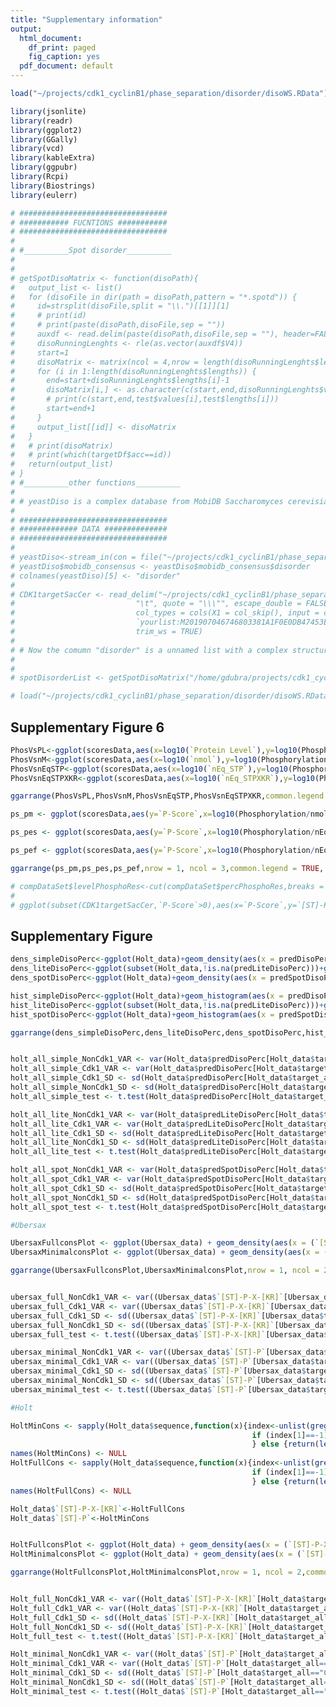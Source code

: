 ```yaml
---
title: "Supplementary information"
output:
  html_document:
    df_print: paged
    fig_caption: yes
  pdf_document: default
---
```

  

```r
load("~/projects/cdk1_cyclinB1/phase_separation/disorder/disoWS.RData")

```

```r
library(jsonlite)
library(readr)
library(ggplot2)
library(GGally)
library(vcd)
library(kableExtra)
library(ggpubr)
library(Rcpi)
library(Biostrings)
library(eulerr)

# #################################
# ########### FUCNTIONS ###########
# #################################
# 
# #__________Spot disorder__________
# 
# 
# getSpotDisoMatrix <- function(disoPath){ 
#   output_list <- list()
#   for (disoFile in dir(path = disoPath,pattern = "*.spotd")) {
#     id=strsplit(disoFile,split = "\\.")[[1]][1]
#     # print(id)
#     # print(paste(disoPath,disoFile,sep = ""))
#     auxdf <- read.delim(paste(disoPath,disoFile,sep = ""), header=FALSE, comment.char="#")
#     disoRunningLenghts <- rle(as.vector(auxdf$V4))
#     start=1
#     disoMatrix <- matrix(ncol = 4,nrow = length(disoRunningLenghts$lengths))
#     for (i in 1:length(disoRunningLenghts$lengths)) {
#       end=start+disoRunningLenghts$lengths[i]-1
#       disoMatrix[i,] <- as.character(c(start,end,disoRunningLenghts$values[i],disoRunningLenghts$lengths[i]))
#       # print(c(start,end,test$values[i],test$lengths[i]))
#       start=end+1
#     }
#     output_list[[id]] <- disoMatrix
#   }
#   # print(disoMatrix)
#   # print(which(targetDf$acc==id))
#   return(output_list)
# }
# #__________other functions__________
# 
# # yeastDiso is a complex database from MobiDB Saccharomyces cerevisiae. 
# 
# #################################
# ############# DATA ##############
# #################################
# 
# yeastDiso<-stream_in(con = file("~/projects/cdk1_cyclinB1/phase_separation/disorder/disorder_UP000002311.mjson"),verbose = F)
# yeastDiso$mobidb_consensus <- yeastDiso$mobidb_consensus$disorder
# colnames(yeastDiso)[5] <- "disorder"
# 
# CDK1targetSacCer <- read_delim("~/projects/cdk1_cyclinB1/phase_separation/disorder/CDK1targetSacCer.csv", 
#                           "\t", quote = "\\\"", escape_double = FALSE, 
#                           col_types = cols(X1 = col_skip(), input = col_skip(), 
#                           `yourlist:M201907046746803381A1F0E0DB47453E0216320D4B0BD1N` = col_skip()), 
#                           trim_ws = TRUE)
# 
# # Now the comumn "disorder" is a unnamed list with a complex structure for each row of the data frame
# 
# 
# spotDisorderList <- getSpotDisoMatrix("/home/gdubra/projects/cdk1_cyclinB1/phase_separation/disorder/spot_run_yeast/")

# load("~/projects/cdk1_cyclinB1/phase_separation/disorder/disoWS.RData")
```
  
## Supplementary Figure 6  
  

```r

PhosVsPL<-ggplot(scoresData,aes(x=log10(`Protein Level`),y=log10(Phosphorylation)))+geom_point(aes(color=target)) + theme_linedraw() + xlab("Log10(Protein Level<ng>)") + ylab("Log10(Phosphorylation)")
PhosVsnM<-ggplot(scoresData,aes(x=log10(`nmol`),y=log10(Phosphorylation)))+geom_point(aes(color=target)) + theme_linedraw() + theme(axis.title.y = element_blank())+ xlab("Log10(nmoles)") + ylab("Log10(Phosphorylation)")
PhosVsnEqSTP<-ggplot(scoresData,aes(x=log10(`nEq_STP`),y=log10(Phosphorylation)))+geom_point(aes(color=target)) + theme_linedraw()  + xlab("Log10(nEquivalents S/T-P)") + ylab("Log10(Phosphorylation)") 
PhosVsnEqSTPXKR<-ggplot(scoresData,aes(x=log10(`nEq_STPXKR`),y=log10(Phosphorylation)))+geom_point(aes(color=target)) + theme_linedraw() + theme(axis.title.y = element_blank()) + xlab("Log10(nEquivalents S/T-P-x-K/R)") + ylab("Log10(Phosphorylation)")

ggarrange(PhosVsPL,PhosVsnM,PhosVsnEqSTP,PhosVsnEqSTPXKR,common.legend = TRUE, legend = "bottom")
```

```r

ps_pm <- ggplot(scoresData,aes(y=`P-Score`,x=log10(Phosphorylation/nmol)))+geom_point(aes(color=target)) + theme_linedraw()  +  ylab("P-Score") + xlab("Log10(Phosphorylation/nMoles)")

ps_pes <- ggplot(scoresData,aes(y=`P-Score`,x=log10(Phosphorylation/nEq_STP)))+geom_point(aes(color=target)) + theme_linedraw() + theme(axis.title.y = element_blank()) +  ylab("P-Score") + xlab("Log10(Phosphorylation/nEquivalents S/T-P)")

ps_pef <- ggplot(scoresData,aes(y=`P-Score`,x=log10(Phosphorylation/nEq_STPXKR)))+geom_point(aes(color=target)) + theme_linedraw() + theme(axis.title.y = element_blank()) +  ylab("P-Score") + xlab("Log10(Phosphorylation/nEquivalents S/T-P-x-K/R)")

ggarrange(ps_pm,ps_pes,ps_pef,nrow = 1, ncol = 3,common.legend = TRUE, legend = "bottom")
```
```r


# compDataSet$levelPhosphoRes<-cut(compDataSet$percPhosphoRes,breaks = c(0,0.45,1,10),labels = c("Low","Mid","High"))
# 
# ggplot(subset(CDK1targetSacCer,`P-Score`>0),aes(x=`P-Score`,y=`[ST]-P-X-[KR]`/length))+geom_point(aes(color=target))+geom_smooth(method=lm, se=FALSE)


```
  
## Supplementary Figure   
  
```r


dens_simpleDisoPerc<-ggplot(Holt_data)+geom_density(aes(x = predDisoPerc,fill = target_all),alpha=.5,bw=5)+ theme_linedraw()+theme(plot.title = element_text(hjust = 0.5)) + scale_y_continuous(limits = c(0,0.05)) + scale_x_continuous(name="% of predicted Disorder",limits = c(0,100))+ggtitle("Simple Predictor")
dens_liteDisoPerc<-ggplot(subset(Holt_data,!is.na(predLiteDisoPerc)))+geom_density(aes(x = predLiteDisoPerc,fill = target_all),alpha=.5,bw=5)+ theme_linedraw()+theme(plot.title = element_text(hjust = 0.5)) + theme(axis.title.y = element_blank())+ scale_y_continuous(limits = c(0,0.05)) + scale_x_continuous(name="% of predicted Disorder",limits = c(0,100)) + theme(axis.title.y = element_blank())+labs(title="MobiDB-Lite Predictor")
dens_spotDisoPerc<-ggplot(Holt_data)+geom_density(aes(x = predSpotDisoPerc,fill = target_all),alpha=.5,bw=5)+ theme_linedraw()+theme(plot.title = element_text(hjust = 0.5)) + theme(axis.title.y = element_blank())+ scale_y_continuous(limits = c(0,0.05)) + scale_x_continuous(name="% of predicted Disorder",limits = c(0,100)) + theme(axis.title.y = element_blank())+labs(title="SPOT Predictor")

hist_simpleDisoPerc<-ggplot(Holt_data)+geom_histogram(aes(x = predDisoPerc,fill = target_all),alpha=.5,bins = 50)+ theme_linedraw()+theme(plot.title = element_text(hjust = 0.5))  + scale_x_continuous(name="% of predicted Disorder",limits = c(-2,102))
hist_liteDisoPerc<-ggplot(subset(Holt_data,!is.na(predLiteDisoPerc)))+geom_histogram(aes(x = predLiteDisoPerc,fill = target_all),alpha=.5,bins = 50)+ theme_linedraw()+theme(plot.title = element_text(hjust = 0.5))  + theme(axis.title.y = element_blank())+  scale_x_continuous(name="% of predicted Disorder",limits = c(-2,102)) + theme(axis.title.y = element_blank())
hist_spotDisoPerc<-ggplot(Holt_data)+geom_histogram(aes(x = predSpotDisoPerc,fill = target_all),alpha=.5,bins = 50)+ theme_linedraw()+theme(plot.title = element_text(hjust = 0.5)) + theme(axis.title.y = element_blank())+ scale_x_continuous(name="% of predicted Disorder",limits = c(-2,102)) + theme(axis.title.y = element_blank())

ggarrange(dens_simpleDisoPerc,dens_liteDisoPerc,dens_spotDisoPerc,hist_simpleDisoPerc,hist_liteDisoPerc,hist_spotDisoPerc,nrow = 2, ncol = 3,common.legend = TRUE,legend = "bottom", align = "hv")


holt_all_simple_NonCdk1_VAR <- var(Holt_data$predDisoPerc[Holt_data$target_all=="Non Cdk1 target"],na.rm = T)
holt_all_simple_Cdk1_VAR <- var(Holt_data$predDisoPerc[Holt_data$target_all=="Cdk1 target"],na.rm = T)
holt_all_simple_Cdk1_SD <- sd(Holt_data$predDisoPerc[Holt_data$target_all=="Cdk1 target"],na.rm = T)
holt_all_simple_NonCdk1_SD <- sd(Holt_data$predDisoPerc[Holt_data$target_all=="Non Cdk1 target"],na.rm = T)
holt_all_simple_test <- t.test(Holt_data$predDisoPerc[Holt_data$target_all=="Cdk1 target"],Holt_data$predSpotDisoPerc[Holt_data$target_all=="Non Cdk1 target"],var.equal=T)

holt_all_lite_NonCdk1_VAR <- var(Holt_data$predLiteDisoPerc[Holt_data$target_all=="Non Cdk1 target"],na.rm = T)
holt_all_lite_Cdk1_VAR <- var(Holt_data$predLiteDisoPerc[Holt_data$target_all=="Cdk1 target"],na.rm = T)
holt_all_lite_Cdk1_SD <- sd(Holt_data$predLiteDisoPerc[Holt_data$target_all=="Cdk1 target"],na.rm = T)
holt_all_lite_NonCdk1_SD <- sd(Holt_data$predLiteDisoPerc[Holt_data$target_all=="Non Cdk1 target"],na.rm = T)
holt_all_lite_test <- t.test(Holt_data$predLiteDisoPerc[Holt_data$target_all=="Cdk1 target"],Holt_data$predSpotDisoPerc[Holt_data$target_all=="Non Cdk1 target"],var.equal=T)

holt_all_spot_NonCdk1_VAR <- var(Holt_data$predSpotDisoPerc[Holt_data$target_all=="Non Cdk1 target"])
holt_all_spot_Cdk1_VAR <- var(Holt_data$predSpotDisoPerc[Holt_data$target_all=="Cdk1 target"],na.rm = T)
holt_all_spot_Cdk1_SD <- sd(Holt_data$predSpotDisoPerc[Holt_data$target_all=="Cdk1 target"],na.rm = T)
holt_all_spot_NonCdk1_SD <- sd(Holt_data$predSpotDisoPerc[Holt_data$target_all=="Non Cdk1 target"],na.rm = T)
holt_all_spot_test <- t.test(Holt_data$predSpotDisoPerc[Holt_data$target_all=="Cdk1 target"],Holt_data$predSpotDisoPerc[Holt_data$target_all=="Non Cdk1 target"],var.equal=T)
```

```r
#Ubersax

UbersaxFullconsPlot <- ggplot(Ubersax_data) + geom_density(aes(x = (`[ST]-P-X-[KR]`/length)*100,fill = target),alpha=.5,bw=0.2)+ theme_linedraw()+theme(plot.title = element_text(hjust = 0.5)) + scale_y_continuous(limits = c(0,2)) + scale_x_continuous(name="Number of phosphosites per 100 residues",limits = c(0,3))+ggtitle("[ST]-P-X-[KR]")
UbersaxMinimalconsPlot <- ggplot(Ubersax_data) + geom_density(aes(x = (`[ST]-P`/length)*100,fill = target),alpha=.5,bw=0.2)+ theme_linedraw()+theme(plot.title = element_text(hjust = 0.5)) + scale_y_continuous(limits = c(0,2)) + scale_x_continuous(name="Number of phosphosites per 100 residues",limits = c(0,3))+ggtitle("[ST]-P")

ggarrange(UbersaxFullconsPlot,UbersaxMinimalconsPlot,nrow = 1, ncol = 2,common.legend = TRUE,legend = "bottom", align = "hv")


ubersax_full_NonCdk1_VAR <- var((Ubersax_data$`[ST]-P-X-[KR]`[Ubersax_data$target=="Non Cdk1 target"]/Ubersax_data$length[Ubersax_data$target=="Non Cdk1 target"])*100,na.rm = T)
ubersax_full_Cdk1_VAR <- var((Ubersax_data$`[ST]-P-X-[KR]`[Ubersax_data$target=="Cdk1 target"]/Ubersax_data$length[Ubersax_data$target=="Cdk1 target"])*100,na.rm = T)
ubersax_full_Cdk1_SD <- sd((Ubersax_data$`[ST]-P-X-[KR]`[Ubersax_data$target=="Cdk1 target"]/Ubersax_data$length[Ubersax_data$target=="Cdk1 target"])*100,na.rm = T)
ubersax_full_NonCdk1_SD <- sd((Ubersax_data$`[ST]-P-X-[KR]`[Ubersax_data$target=="Non Cdk1 target"]/Ubersax_data$length[Ubersax_data$target=="Non Cdk1 target"])*100,na.rm = T)
ubersax_full_test <- t.test((Ubersax_data$`[ST]-P-X-[KR]`[Ubersax_data$target=="Cdk1 target"]/Ubersax_data$length[Ubersax_data$target=="Cdk1 target"])*100,(Ubersax_data$`[ST]-P-X-[KR]`[Ubersax_data$target=="Non Cdk1 target"]/Ubersax_data$length[Ubersax_data$target=="Non Cdk1 target"])*100,var.equal=T)

ubersax_minimal_NonCdk1_VAR <- var((Ubersax_data$`[ST]-P`[Ubersax_data$target=="Non Cdk1 target"]/Ubersax_data$length[Ubersax_data$target=="Non Cdk1 target"])*100,na.rm = T)
ubersax_minimal_Cdk1_VAR <- var((Ubersax_data$`[ST]-P`[Ubersax_data$target=="Cdk1 target"]/Ubersax_data$length[Ubersax_data$target=="Cdk1 target"])*100,na.rm = T)
ubersax_minimal_Cdk1_SD <- sd((Ubersax_data$`[ST]-P`[Ubersax_data$target=="Cdk1 target"]/Ubersax_data$length[Ubersax_data$target=="Cdk1 target"])*100,na.rm = T)
ubersax_minimal_NonCdk1_SD <- sd((Ubersax_data$`[ST]-P`[Ubersax_data$target=="Non Cdk1 target"]/Ubersax_data$length[Ubersax_data$target=="Non Cdk1 target"])*100,na.rm = T)
ubersax_minimal_test <- t.test((Ubersax_data$`[ST]-P`[Ubersax_data$target=="Cdk1 target"]/Ubersax_data$length[Ubersax_data$target=="Cdk1 target"])*100,(Ubersax_data$`[ST]-P`[Ubersax_data$target=="Non Cdk1 target"]/Ubersax_data$length[Ubersax_data$target=="Non Cdk1 target"])*100,var.equal=T)

#Holt

HoltMinCons <- sapply(Holt_data$sequence,function(x){index<-unlist(gregexpr("[ST]P",x),use.names = F)
                                                      if (index[1]==-1) {return(0)
                                                      } else {return(length(index))}})
names(HoltMinCons) <- NULL 
HoltFullCons <- sapply(Holt_data$sequence,function(x){index<-unlist(gregexpr("[ST]P.[KR]",x),use.names = F)
                                                      if (index[1]==-1) {return(0)
                                                      } else {return(length(index))}})
names(HoltFullCons) <- NULL 

Holt_data$`[ST]-P-X-[KR]`<-HoltFullCons
Holt_data$`[ST]-P`<-HoltMinCons


HoltFullconsPlot <- ggplot(Holt_data) + geom_density(aes(x = (`[ST]-P-X-[KR]`/length)*100,fill = target_all),alpha=.5,bw=0.2)+ theme_linedraw()+theme(plot.title = element_text(hjust = 0.5)) + scale_y_continuous(limits = c(0,2)) + scale_x_continuous(name="Number of phosphosites per 100 residues",limits = c(0,3))+ggtitle("[ST]-P-X-[KR]")
HoltMinimalconsPlot <- ggplot(Holt_data) + geom_density(aes(x = (`[ST]-P`/length)*100,fill = target_all),alpha=.5,bw=0.2)+ theme_linedraw()+theme(plot.title = element_text(hjust = 0.5)) + scale_y_continuous(limits = c(0,2)) + scale_x_continuous(name="Number of phosphosites per 100 residues",limits = c(0,3))+ggtitle("[ST]-P")

ggarrange(HoltFullconsPlot,HoltMinimalconsPlot,nrow = 1, ncol = 2,common.legend = TRUE,legend = "bottom", align = "hv")


Holt_full_NonCdk1_VAR <- var((Holt_data$`[ST]-P-X-[KR]`[Holt_data$target_all=="Non Cdk1 target"]/Holt_data$length[Holt_data$target_all=="Non Cdk1 target"])*100,na.rm = T)
Holt_full_Cdk1_VAR <- var((Holt_data$`[ST]-P-X-[KR]`[Holt_data$target_all=="Cdk1 target"]/Holt_data$length[Holt_data$target_all=="Cdk1 target"])*100,na.rm = T)
Holt_full_Cdk1_SD <- sd((Holt_data$`[ST]-P-X-[KR]`[Holt_data$target_all=="Cdk1 target"]/Holt_data$length[Holt_data$target_all=="Cdk1 target"])*100,na.rm = T)
Holt_full_NonCdk1_SD <- sd((Holt_data$`[ST]-P-X-[KR]`[Holt_data$target_all=="Non Cdk1 target"]/Holt_data$length[Holt_data$target_all=="Non Cdk1 target"])*100,na.rm = T)
Holt_full_test <- t.test((Holt_data$`[ST]-P-X-[KR]`[Holt_data$target_all=="Cdk1 target"]/Holt_data$length[Holt_data$target_all=="Cdk1 target"])*100,(Holt_data$`[ST]-P-X-[KR]`[Holt_data$target_all=="Non Cdk1 target"]/Holt_data$length[Holt_data$target_all=="Non Cdk1 target"])*100,var.equal=T)

Holt_minimal_NonCdk1_VAR <- var((Holt_data$`[ST]-P`[Holt_data$target_all=="Non Cdk1 target"]/Holt_data$length[Holt_data$target_all=="Non Cdk1 target"])*100,na.rm = T)
Holt_minimal_Cdk1_VAR <- var((Holt_data$`[ST]-P`[Holt_data$target_all=="Cdk1 target"]/Holt_data$length[Holt_data$target_all=="Cdk1 target"])*100,na.rm = T)
Holt_minimal_Cdk1_SD <- sd((Holt_data$`[ST]-P`[Holt_data$target_all=="Cdk1 target"]/Holt_data$length[Holt_data$target_all=="Cdk1 target"])*100,na.rm = T)
Holt_minimal_NonCdk1_SD <- sd((Holt_data$`[ST]-P`[Holt_data$target_all=="Non Cdk1 target"]/Holt_data$length[Holt_data$target_all=="Non Cdk1 target"])*100,na.rm = T)
Holt_minimal_test <- t.test((Holt_data$`[ST]-P`[Holt_data$target_all=="Cdk1 target"]/Holt_data$length[Holt_data$target_all=="Cdk1 target"])*100,(Holt_data$`[ST]-P`[Holt_data$target_all=="Non Cdk1 target"]/Holt_data$length[Holt_data$target_all=="Non Cdk1 target"])*100,var.equal=T)


```